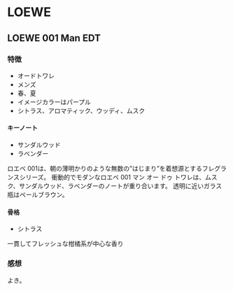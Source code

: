 # LOEWE

## LOEWE 001 Man EDT
### 特徴
- オードトワレ
- メンズ
- 春、夏
- イメージカラーはパープル
- シトラス、アロマティック、ウッディ、ムスク

#### キーノート
- サンダルウッド
- ラベンダー

ロエベ 001は、朝の薄明かりのような無数の”はじまり”を着想源とするフレグランスシリーズ。
衝動的でモダンなロエベ 001 マン オー ドゥ トワレは、ムスク、サンダルウッド、ラベンダーのノートが重り合います。
透明に近いガラス瓶はペールブラウン。

#### 骨格
- シトラス

一貫してフレッシュな柑橘系が中心な香り

### 感想
よき。
